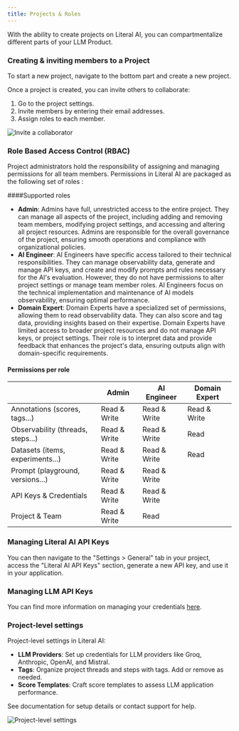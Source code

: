 ```yaml
---
title: Projects & Roles
---
```


With the ability to create projects on Literal AI, you can compartmentalize different parts of your LLM Product.

### Creating & inviting members to a Project

To start a new project, navigate to the bottom part and create a new project.

Once a project is created, you can invite others to collaborate:

1. Go to the project settings.
2. Invite members by entering their email addresses.
3. Assign roles to each member.

<Frame caption="Invite a collaborator">
  <img src="/images/members.jpg" alt="Invite a collaborator" />
</Frame>

### Role Based Access Control (RBAC)

Project administrators hold the responsibility of assigning and managing permissions for all team members. Permissions in Literal AI are packaged as the following set of roles :

####Supported roles

- **Admin**: Admins have full, unrestricted access to the entire project. They can manage all aspects of the project, including adding and removing team members, modifying project settings, and accessing and altering all project resources. Admins are responsible for the overall governance of the project, ensuring smooth operations and compliance with organizational policies.
- **AI Engineer**: AI Engineers have specific access tailored to their technical responsibilities. They can manage observability data, generate and manage API keys, and create and modify prompts and rules necessary for the AI's evaluation. However, they do not have permissions to alter project settings or manage team member roles. AI Engineers focus on the technical implementation and maintenance of AI models observability, ensuring optimal performance.
- **Domain Expert**: Domain Experts have a specialized set of permissions, allowing them to read observability data. They can also score and tag data, providing insights based on their expertise. Domain Experts have limited access to broader project resources and do not manage API keys, or project settings. Their role is to interpret data and provide feedback that enhances the project's data, ensuring outputs align with domain-specific requirements.

#### Permissions per role

| | Admin | AI Engineer | Domain Expert |
|--|-------|-------------|---------------|
| Annotations (scores, tags...) | Read & Write | Read & Write | Read & Write |
| Observability (threads, steps...) | Read & Write | Read & Write | Read |
| Datasets (items, experiments...) | Read & Write | Read & Write | Read |
| Prompt (playground, versions...) | Read & Write | Read & Write |  |
| API Keys & Credentials | Read & Write | Read & Write |  |
| Project & Team | Read & Write | Read |  |

### Managing Literal AI API Keys

You can then navigate to the "Settings > General" tab in your project, access the "Literal AI API Keys" section, generate a new API key, and use it in your application.

### Managing LLM API Keys

You can find more information on managing your credentials [here](/concepts/prompt#credentials).

### Project-level settings

Project-level settings in Literal AI:

- **LLM Providers**: Set up credentials for LLM providers like Groq, Anthropic, OpenAI, and Mistral.
- **Tags**: Organize project threads and steps with tags. Add or remove as needed.
- **Score Templates**: Craft score templates to assess LLM application performance.

See documentation for setup details or contact support for help.

<Frame caption="Project-level settings">
  <img src="/images/settings-panel.jpg" alt="Project-level settings"/>
</Frame>

